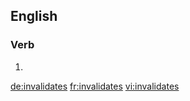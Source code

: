 ==English==

===Verb===
{{head|en|verb form}}

# {{en-third-person singular of|invalidate}}

[[de:invalidates]]
[[fr:invalidates]]
[[vi:invalidates]]